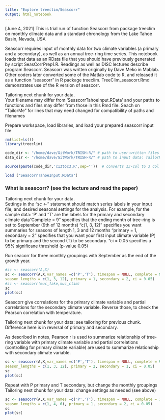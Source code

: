 ```yaml
---
title: "Explore treeclim/Seascorr"
output: html_notebook
---
```


[June 4, 2021] This is trial run of function Seascorr from package treeclim on
monthly climate data and a standard chronology from the Lake Tahoe Basin, Nevada, USA

Seascorr requires input of monthly data for two climate variables (a primary and
a secondary), as well as an annual tree-ring time series. This notebook loads
that data as an RData file that you should have previously generated by script SeasCorrPrep1.R. 
Readings as well as DISC lectures describe program Seascorr. Seascorr was written originally
by Dave Meko in Mablab. Other coders later converted some of the Matlab code to R, and released it as a function "seascorr" in R package treeclim. TreeClim_seascorr.Rmd demonstrates use of the R version of seascorr. 

Tailoring next chunk for your data.  
Your filename may differ from 'SeascorrTahoeInput.RData' and your paths to functions and files may differ from those in this Rmd file. Seach on "TailorMe" for lines that may need changed for compatibility of paths and filenames

Prepare workspace, load libraries, and load your prepared seascorr input file
```r
rm(list=ls())
library(treeclim)

code_dir <- "/home/dave/GitWork/TRISH-R/" # path to user-written files (UWFs); TailorMe
data_dir <- "/home/dave/GitWork/TRISH-R/" # path to input data; TailorMe

source(paste(code_dir,'c13toc3.R',sep=''))  # converts 13-col to 3 col matrix

load ('SeascorrTahoeInput.RData')
```


### What is seascorr? (see the lecture and read  the paper)

Tailoring next chunk for your data.  
Settings in the "sc <-" statement should match series labels in your input file, and desired seasonal
settings for the analysis. For example, for the sample data:
  'P' and "T' are the labels for the primary and secondary climate data
  "Complete = 9" specifies that the ending month of tree-ring is set to September (9th of 12 months)
  "c(1, 3, 12)" specifies you want summaries for seasons of length 1, 3 and 12 months
  "primary = 1, secondary = 2" specifies that you want your first input climate variable (P) to be
    primary and the second (T) to be secondary.
  "ci = 0.05 specifies a 95% significane threshold (p-value 0.05)

Run seacorr for three monthly groupings with September as the end of the growth year. 
```r
#sc <- seascorr(A,X)
sc <- seascorr(A,X,var_names =c('P','T'), timespan = NULL, complete = 9,
season_lengths = c(1, 3, 12), primary = 1, secondary = 2, ci = 0.05)
#sc <- seascorr(muc_fake,muc_clim)
sc
plot(sc)
```
Seascorr give correlations for the primary climate variable and partial correlations for the secondary  climate variable. Reverse those, to check the Pearson correlation with temperature. 

Tailoring next chunk for your data: see tailoring for previous chunk. Difference here is in reversal of primary and secondary.

As described in notes, Pearson r is used to summarize relationship of tree-ring variable with primary climate variable and partial correlations (controlling for primary climate variable) are used to summarize relationship with secondary climate variable.
```r

sc <- seascorr(A,X,var_names =c('P','T'), timespan = NULL, complete = 9,
season_lengths = c(1, 3, 12), primary = 2, secondary = 1, ci = 0.05)
sc
plot(sc)
```



Repeat with P primary and T secondary, but change the monthly groupings 
Tailoring next chunk for your data: change settings as needed  (see above)
```r

sc <- seascorr(A,X,var_names =c('P','T'), timespan = NULL, complete = 10,
season_lengths = c(1, 4, 6), primary = 1, secondary = 2, ci = 0.05)
sc
plot(sc)
```

